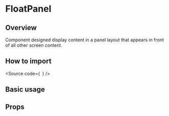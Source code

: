 

<Meta of={Stories} />

# FloatPanel

## Overview

Component designed display content in a panel layout that appears in front of all other screen content.

## How to import

<Source
  code={`
`}
/>

## Basic usage

<Canvas of={Stories.Base} />

## Props

<ArgTypes of={Stories} />
